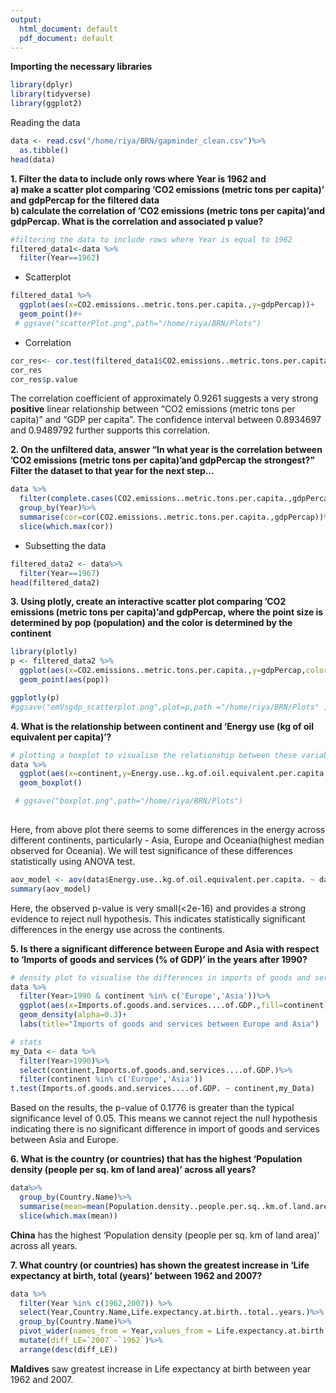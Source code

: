 ```yaml
---
output:
  html_document: default
  pdf_document: default
---
```

<b>Importing the necessary libraries</b>
```r
library(dplyr)
library(tidyverse)
library(ggplot2)
```
Reading the data
```r
data <- read.csv("/home/riya/BRN/gapminder_clean.csv")%>%
  as.tibble()
head(data)
```
<b>1. Filter the data to include only rows where Year is 1962 and\
a) make a scatter plot comparing 'CO2 emissions (metric tons per capita)' and gdpPercap for the filtered data\
b) calculate the correlation of 'CO2 emissions (metric tons per capita)'and gdpPercap. What is the correlation and associated p value?</b>

```r
#filtering the data to include rows where Year is equal to 1962
filtered_data1<-data %>%
  filter(Year==1962)
```
* Scatterplot

```r
filtered_data1 %>%
  ggplot(aes(x=CO2.emissions..metric.tons.per.capita.,y=gdpPercap))+
  geom_point()#+
 # ggsave("scatterPlot.png",path="/home/riya/BRN/Plots")

```
* Correlation

```r
cor_res<- cor.test(filtered_data1$CO2.emissions..metric.tons.per.capita.,filtered_data1$gdpPercap)
cor_res
cor_res$p.value
```
The correlation coefficient of approximately 0.9261 suggests a very strong <b>positive</b> linear relationship between "CO2 emissions (metric tons per capita)" and "GDP per capita". The confidence interval between 0.8934697 and 0.9489792 further supports this correlation.\

<b>2. On the unfiltered data, answer "In what year is the correlation between 'CO2 emissions (metric tons per capita)'and gdpPercap the strongest?" Filter the dataset to that year for the next step...</b>

```r
data %>%
  filter(complete.cases(CO2.emissions..metric.tons.per.capita.,gdpPercap))%>%
  group_by(Year)%>%
  summarise(cor=cor(CO2.emissions..metric.tons.per.capita.,gdpPercap))%>%
  slice(which.max(cor))

```

* Subsetting the data
```r
filtered_data2 <- data%>%
  filter(Year==1967)
head(filtered_data2)
```

<b>3. Using plotly, create an interactive scatter plot comparing 'CO2 emissions (metric tons per capita)'and gdpPercap, where the point size is determined by pop (population) and the color is determined by the continent</b>

```r
library(plotly)
p <- filtered_data2 %>%
  ggplot(aes(x=CO2.emissions..metric.tons.per.capita.,y=gdpPercap,color=continent))+
  geom_point(aes(pop))

ggplotly(p)
#ggsave("emVsgdp_scatterplot.png",plot=p,path ="/home/riya/BRN/Plots" )
```

<b>4. What is the relationship between continent and 'Energy use (kg of oil equivalent per capita)'?</b>

```r
# plotting a boxplot to visualise the relationship between these variables
data %>%
  ggplot(aes(x=continent,y=Energy.use..kg.of.oil.equivalent.per.capita.))+
  geom_boxplot()

 # ggsave("boxplot.png",path="/home/riya/BRN/Plots")
  
```
Here, from above plot there seems to some differences in the energy across different continents, particularly - Asia, Europe and Oceania(highest median observed for Oceania). We will test significance of these differences statistically using ANOVA test.

```r
aov_model <- aov(data$Energy.use..kg.of.oil.equivalent.per.capita. ~ data$continent)
summary(aov_model) 
```
Here, the observed p-value is very small(<2e-16) and provides a strong evidence to reject null hypothesis. This indicates statistically significant differences in the energy use across the continents.\

<b>5. Is there a significant difference between Europe and Asia with respect to 'Imports of goods and services (% of GDP)' in the years after 1990?</b>

```r
# density plot to visualise the differences in imports of goods and services in two continents
data %>%
  filter(Year>1990 & continent %in% c('Europe','Asia'))%>%
  ggplot(aes(x=Imports.of.goods.and.services....of.GDP.,fill=continent))+
  geom_density(alpha=0.3)+
  labs(title="Imports of goods and services between Europe and Asia")

```
```r
# stats
my_Data <- data %>%
  filter(Year>1990)%>%
  select(continent,Imports.of.goods.and.services....of.GDP.)%>%
  filter(continent %in% c('Europe','Asia'))
t.test(Imports.of.goods.and.services....of.GDP. ~ continent,my_Data)
```
Based on the results, the p-value of 0.1776 is greater than the typical significance level of 0.05. This means we cannot reject the null hypothesis indicating there is no significant difference in import of goods and services between Asia and Europe.\

<b>6. What is the country (or countries) that has the highest 'Population density (people per sq. km of land area)' across all years?</b>

```r
data%>%
  group_by(Country.Name)%>%
  summarise(mean=mean(Population.density..people.per.sq..km.of.land.area.))%>%
  slice(which.max(mean))
```
<b>China</b> has the highest 'Population density (people per sq. km of land area)' across all years.\

<b> 7. What country (or countries) has shown the greatest increase in 'Life expectancy at birth, total (years)' between 1962 and 2007?</b>

```r
data %>%
  filter(Year %in% c(1962,2007)) %>%
  select(Year,Country.Name,Life.expectancy.at.birth..total..years.)%>%
  group_by(Country.Name)%>%
  pivot_wider(names_from = Year,values_from = Life.expectancy.at.birth..total..years.)%>%
  mutate(diff_LE=`2007`-`1962`)%>%
  arrange(desc(diff_LE))
```
<b>Maldives</b> saw greatest increase in Life expectancy at birth between year 1962 and 2007.


